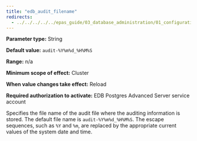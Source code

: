 ```yaml
---
title: "edb_audit_filename"
redirects:
  - ../../../../../epas_guide/03_database_administration/01_configuration_parameters/03_configuration_parameters_by_functionality/07_auditing_settings/03_edb_audit_filename #generated for docs/epas/reorg-role-use-case-mode
---
```


<div id="edb_audit_filename" class="registered_link"></div>

**Parameter type:** String

**Default value:** `audit-%Y%m%d_%H%M%S`

**Range:** n/a

**Minimum scope of effect:** Cluster

**When value changes take effect:** Reload

**Required authorization to activate:** EDB Postgres Advanced Server service account

Specifies the file name of the audit file where the auditing information is stored. The default file name is `audit-%Y%m%d_%H%M%S`. The escape sequences, such as `%Y` and `%m`, are replaced by the appropriate current values of the system date and time.
